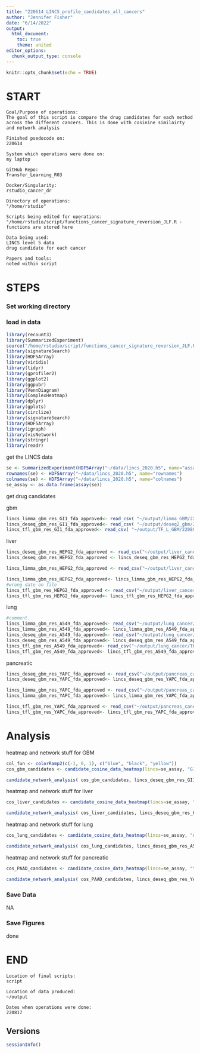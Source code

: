 ```yaml
---
title: "220614_LINCS_profile_candidates_all_cancers"
author: "Jennifer Fisher"
date: "6/14/2022"
output:
  html_document:
    toc: true
    theme: united
editor_options: 
  chunk_output_type: console
---
```


```r
knitr::opts_chunk$set(echo = TRUE)
```


# START 
    Goal/Purpose of operations: 
    The goal of this script is compare the drug candidates for each method across the different cancers. This is done with cosinine similairty and network analysis 
    
    Finished psedocode on: 
    220614
    
    System which operations were done on: 
    my laptop
    
    GitHub Repo:
    Transfer_Learning_R03
    
    Docker/Singularity: 
    rstudio_cancer_dr
    
    Directory of operations: 
    "/home/rstudio"
    
    Scripts being edited for operations: 
    "/home/rstudio/script/functions_cancer_signature_reversion_JLF.R - functions are stored here
    
    Data being used: 
    LINCS level 5 data
    drug candidate for each cancer
    
    Papers and tools: 
    noted within script

# STEPS
### Set working directory 
### load in data
```r
library(recount3)
library(SummarizedExperiment)
source("/home/rstudio/script/functions_cancer_signature_reversion_JLF.R")
library(signatureSearch)
library(HDF5Array)
library(viridis)
library(tidyr)
library(gprofiler2)
library(ggplot2)
library(ggpubr)
library(VennDiagram)
library(ComplexHeatmap)
library(dplyr)
library(gplots)
library(circlize)
library(signatureSearch)
library(HDF5Array)
library(igraph)
library(visNetwork)
library(stringr)
library(readr)
```

get the LINCS data
```r
se <- SummarizedExperiment(HDF5Array("~/data/lincs_2020.h5", name="assay"))
rownames(se) <- HDF5Array("~/data/lincs_2020.h5", name="rownames")
colnames(se) <- HDF5Array("~/data/lincs_2020.h5", name="colnames")
se_assay <- as.data.frame(assay(se))
```

get drug candidates

gbm
```r
lincs_limma_gbm_res_GI1_fda_approved<- read_csv( "~/output/limma_GBM/220808_SR_LINCS_GBM_top_RES_all.csv")
lincs_deseq_gbm_res_GI1_fda_approved<- read_csv( "~/output/deseq2_gbm/220928_SR_LINCS_GBM_DESEQ2_RES_all.csv")
lincs_tfl_gbm_res_GI1_fda_approved<- read_csv( "~/output/TF_L_GBM/220808_SR_LINCS_GBM_top_RES_all.csv")
```

liver
```r
lincs_deseq_gbm_res_HEPG2_fda_approved <- read_csv("~/output/liver_cancer/deseq2_res/220929_SR_LINCS_LIHC_DESEQ2_RES_tau.csv")
lincs_deseq_gbm_res_HEPG2_fda_approved <- lincs_deseq_gbm_res_HEPG2_fda_approved [lincs_deseq_gbm_res_HEPG2_fda_approved$fda_approved== TRUE,]

lincs_limma_gbm_res_HEPG2_fda_approved <- read_csv("~/output/liver_cancer/limma_res/220808_SR_LINCS_LIHC_limma_RES_tau.csv")

lincs_limma_gbm_res_HEPG2_fda_approved<- lincs_limma_gbm_res_HEPG2_fda_approved[ lincs_limma_gbm_res_HEPG2_fda_approved$fda_approved== TRUE,]
#wrong date on file
lincs_tfl_gbm_res_HEPG2_fda_approved <- read_csv("~/output/liver_cancer/TFL_res/220602_SR_LINCS_LIHC_TFL_RES_tau.csv")
lincs_tfl_gbm_res_HEPG2_fda_approved<- lincs_tfl_gbm_res_HEPG2_fda_approved[ lincs_tfl_gbm_res_HEPG2_fda_approved$fda_approved == TRUE, ]
```
lung
```r
#comment.   
lincs_limma_gbm_res_A549_fda_approved<- read_csv("~/output/lung_cancer/limma_res/220808_SR_LINCS_LUAD_limma_RES_tau.csv")
lincs_limma_gbm_res_A549_fda_approved<- lincs_limma_gbm_res_A549_fda_approved[lincs_limma_gbm_res_A549_fda_approved$fda_approved == TRUE, ]
lincs_deseq_gbm_res_A549_fda_approved<- read_csv("~/output/lung_cancer/deseq2_res/220929_SR_LINCS_LUAD_DESEQ2_RES_tau.csv")
lincs_deseq_gbm_res_A549_fda_approved<- lincs_deseq_gbm_res_A549_fda_approved[lincs_deseq_gbm_res_A549_fda_approved$fda_approved == TRUE, ]
lincs_tfl_gbm_res_A549_fda_approved<- read_csv("~/output/lung_cancer/TFL_res/220808_SR_LINCS_LUAD_TFL_RES_tau.csv")
lincs_tfl_gbm_res_A549_fda_approved<- lincs_tfl_gbm_res_A549_fda_approved[lincs_tfl_gbm_res_A549_fda_approved$fda_approved==TRUE,]
```

pancreatic
```r
lincs_deseq_gbm_res_YAPC_fda_approved <- read_csv("~/output/pancreas_cancer/deseq2_res/220929_SR_LINCS_PAAD_DESEQ2_RES_tau.csv")
lincs_deseq_gbm_res_YAPC_fda_approved<- lincs_deseq_gbm_res_YAPC_fda_approved[lincs_deseq_gbm_res_YAPC_fda_approved$fda_approved == TRUE,]

lincs_limma_gbm_res_YAPC_fda_approved <- read_csv("~/output/pancreas_cancer/limma_res/220808_SR_LINCS_PAAD_limma_RES_tau.csv")
lincs_limma_gbm_res_YAPC_fda_approved<- lincs_limma_gbm_res_YAPC_fda_approved[lincs_limma_gbm_res_YAPC_fda_approved$fda_approved ==TRUE, ]

lincs_tfl_gbm_res_YAPC_fda_approved <- read_csv("~/output/pancreas_cancer/TFL_res/220808_SR_LINCS_PAAD_TFL_RES_tau.csv")
lincs_tfl_gbm_res_YAPC_fda_approved<- lincs_tfl_gbm_res_YAPC_fda_approved[ lincs_tfl_gbm_res_YAPC_fda_approved$fda_approved ==TRUE,]
```
# Analysis

heatmap and network stuff for GBM 
```r
col_fun <- colorRamp2(c(-1, 0, 1), c("blue", "black", "yellow"))
cos_gbm_candidates <- candidate_cosine_data_heatmap(lincs=se_assay, "GI1",lincs_deseq_gbm_res_GI1_fda_approved$pert, lincs_limma_gbm_res_GI1_fda_approved$pert, lincs_tfl_gbm_res_GI1_fda_approved$pert)
```

```r
candidate_network_analysis( cos_gbm_candidates, lincs_deseq_gbm_res_GI1_fda_approved$pert, lincs_limma_gbm_res_GI1_fda_approved$pert, lincs_tfl_gbm_res_GI1_fda_approved$pert, quantile= 9, header= "~/output/gbm_plots/220817_network_analysis_gbm")
```

heatmap and network stuff for liver
```r
cos_liver_candidates <- candidate_cosine_data_heatmap(lincs=se_assay, "HEPG2",lincs_deseq_gbm_res_HEPG2_fda_approved$pert, lincs_limma_gbm_res_HEPG2_fda_approved$pert, lincs_tfl_gbm_res_HEPG2_fda_approved$pert)
```

```r
candidate_network_analysis( cos_liver_candidates, lincs_deseq_gbm_res_HEPG2_fda_approved$pert, lincs_limma_gbm_res_HEPG2_fda_approved$pert, lincs_tfl_gbm_res_HEPG2_fda_approved$pert, quantile= 9, header= "~/output/liver_cancer/220817_network_analysis_liver")
```

heatmap and network stuff for lung
```r
cos_lung_candidates <- candidate_cosine_data_heatmap(lincs=se_assay, "A549",lincs_deseq_gbm_res_A549_fda_approved$pert, lincs_limma_gbm_res_A549_fda_approved$pert, lincs_tfl_gbm_res_A549_fda_approved$pert)
```

```r
candidate_network_analysis( cos_lung_candidates, lincs_deseq_gbm_res_A549_fda_approved$pert, lincs_limma_gbm_res_A549_fda_approved$pert, lincs_tfl_gbm_res_A549_fda_approved$pert, quantile= 9, header= "~/output/lung_cancer/220817_network_analysis_liver")
```

heatmap and network stuff for pancreatic
```r
cos_PAAD_candidates <- candidate_cosine_data_heatmap(lincs=se_assay, "YAPC",lincs_deseq_gbm_res_YAPC_fda_approved$pert, lincs_limma_gbm_res_YAPC_fda_approved$pert, lincs_tfl_gbm_res_YAPC_fda_approved$pert)
```

```r
candidate_network_analysis( cos_PAAD_candidates, lincs_deseq_gbm_res_YAPC_fda_approved$pert, lincs_limma_gbm_res_YAPC_fda_approved$pert, lincs_tfl_gbm_res_YAPC_fda_approved$pert, quantile= 9, header= "~/output/pancreas_cancer/220817_network_analysis_liver")
```

### Save Data
NA

### Save Figures
done
    
# END
    Location of final scripts:
    script 
    
    Location of data produced:
    ~/output
    
    Dates when operations were done:
    220817
    
## Versions
```r
sessionInfo()
```


